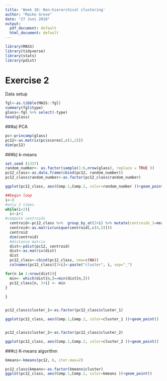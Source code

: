 ---
title: 'Week 10: Non-hierarchical clustering'
author: "Maike Greve"
date: "27 Juni 2018"
output:
  pdf_document: default
  html_document: default
---

```{r setup, include=FALSE}
library(MASS)
library(tidyverse)
library(stats)
library(pdist)
```

# Exercise 2

Data setup
```{r cars}
fgl<-as.tibble(MASS::fgl)
summary(fgl$type)
glass<-fgl %>% select(-type)
head(glass)
```

###a) PCA

```{r}
pc<-princomp(glass)
pc12<-as.matrix(pc$scores[,c(1,2)])
dim(pc12)
```


###b) k-means
```{r}
set.seed (1337)
random_number<- as.factor(sample(1:6,nrow(glass), replace = TRUE ))
pc12_class<-as.data.frame(cbind(pc12, random_number))
pc12_class$random_number<-as.factor(pc12_class$random_number)

ggplot(pc12_class, aes(Comp.1,Comp.2, color=random_number ))+geom_point() 

##begin loop
i<-0
#only 2 times
while(i<2){
  i<-i+1
#compute centroids
  centroid<-pc12_class %>%  group_by_at(2+i) %>% mutate(centroids_1=mean(Comp.1), centroids_2=mean(Comp.2))
  centroid<-as.matrix(unique(centroid[,c(4,5)]))
  centroid
  dim(centroid)
  #distance matrix
  dist<-pdist(pc12, centroid)
  dist<-as.matrix(dist)
  dist
  pc12_class<-cbind(pc12_class, new=c(NA))
  colnames(pc12_class)[3+i]<-paste("cluster", i, sep="_")

for(n in 1:nrow(dist)){
  min<- which(dist[n,]==min(dist[n,]))
  pc12_class[n, 3+i] <- min
}
  
}


pc12_class$cluster_1<-as.factor(pc12_class$cluster_1)

ggplot(pc12_class, aes(Comp.1,Comp.2, color=cluster_1 ))+geom_point() 


pc12_class$cluster_2<-as.factor(pc12_class$cluster_2)

ggplot(pc12_class, aes(Comp.1,Comp.2, color=cluster_2 ))+geom_point() 


```
###c) K-means algorithm

```{r}
kmeans<-kmeans(pc12, 6, iter.max=2)

pc12_class$kmeans<-as.factor(kmeans$cluster)
ggplot(pc12_class, aes(Comp.1,Comp.2, color=kmeans ))+geom_point() 

```



